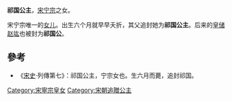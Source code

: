 {{東亞女性歷史人物
| 名稱=祁国公主
| 身份=[[宋朝|宋朝]]公主
| 畫像=
| 說明=
| 姓=赵
| 名=
| 封爵=[[公主|公主]]
| 位號=
| 封號=祁国公主
| 出生年=
| 逝世年=
| 諡號=
| 墳墓=
| 父親=[[宋宁宗|宋宁宗]]
| 同胞兄弟=
| 母親=
|}}
'''祁国公主'''，[[宋宁宗|宋宁宗]]之女。

宋宁宗唯一的[[女儿|女儿]]。出生六个月就早早夭折，其父追封她为'''祁国公主'''。后来的[[皇储|皇储]][[赵竑|赵竑]]也被封为'''祁国公'''。

==參考==
*《[[宋史|宋史]]·列傳第七》：祁国公主，宁宗女也。生六月而薨，追封祁国。

[[Category:宋寧宗皇女|Category:宋寧宗皇女]]
[[Category:宋朝追贈公主|Category:宋朝追贈公主]]
